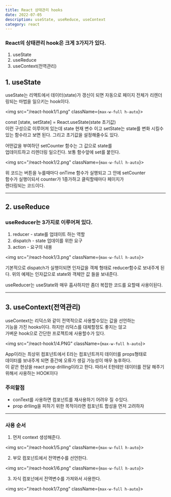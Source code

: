 ---
title: React 상태관리 hooks
date: 2022-07-05
description: useState, useReduce, useContext
category: react
---

<h3 className={`dark:text-white`}>
  React의 상태관리 hook은 크게 3가지가 있다.
</h3>

1. useState
2. useReduce
3. useContext(전역관리)

<h2 className={`dark:text-white`}>1. useState</h2>

useState는 리액트에서 데이터(state)가 갱신이 되면 자동으로
페이지 전체가 리렌더링되는 마법을 일으키는 hook이다.

<img src="/react-hook1/1.png" className={`max-w-full h-auto`}></img>

const [state, setState] = React.useState(state 초기값)  
이런 구성으로 이루어져 있는데 state 현재 변수 이고 setState는 state를
변화 시킬수있는 함수라고 보면 된다. 그리고 초기값을 설정해줄수도 있다.

어떤값을 부여하던 setCounter 함수는 그 값으로 state를  
업데이트하고 리렌더링 일으킨다. 보통 함수앞에 set를 붙인다.

<img src="/react-hook1/2.png" className={`max-w-full h-auto`}></img>

위 코드는 버튼을 누를때마다 onTime 함수가 실행되고 그 안에 setCounter  
함수가 실행이되서 counter가 1증가하고 클릭할때마다 페이지가  
렌더링되는 코드이다.

---

<h2 className={`dark:text-white`}>2. useReduce</h2>

<h3 className={`dark:text-white`}>useReducer는 3가지로 이루어져 있다.</h3>

1. reducer - state를 업데이트 하는 역할
2. dispatch - state 업데이를 위한 요구
3. action - 요구의 내용

<img src="/react-hook1/3.png" className={`max-w-full h-auto`}></img>

기본적으로 dispatch가 실행이되면 인자값을 객체 형태로 reducer함수로
보내주게 된다. 위의 예제는 인자값으로 state와 객체안 값 들을 보내준다.

useReducer는 useState와 매우 흡사하지만 좀더 복잡한 코드를 요할때
사용이된다.

---

<h2 className={`dark:text-white`}>3. useContext(전역관리)</h2>

useContext는 리덕스와 같이 전역적으로 사용할수있는 값을 선언하는  
기능을 가진 hooks이다. 하지만 리덕스를 대체할정도 좋지는 않고  
가벼운 hook으로 간단한 프로젝트에 사용할수가 있다.

<img src="/react-hook1/4.PNG" className={`max-w-full h-auto`}></img>

App이라는 최상위 컴포넌트에서 E라는 컴포넌트까지 데이터를 props형태로  
데이터를 보내주게 되면 중간에 오류가 생길 가능성이 매우 농후하다.  
이 같은 현상을 react prop drilling이라고 한다.
따라서 E한테만 데이터를 전달 해주기 위해서 사용하는 HOOK이다

<h3 className={`dark:text-white`}>주의할점</h3>

- conText를 사용하면 컴포넌트를 재사용하기 어려우 질 수있다.
- prop drlling을 피하기 위한 목적이라면 컴포넌트 합성을 먼저 고려하자

---

<h3 className={`dark:text-white`}>사용 순서</h3>

1. 먼저 context 생성해준다.

<img src="/react-hook1/5.png" className={`max-w-full h-auto`}></img>

2. 부모 컴포넌트에서 전역변수를 선언한다.

<img src="/react-hook1/6.png" className={`max-w-full h-auto`}></img>

3. 자식 컴포넌에서 전역변수를 가져와서 사용한다.

<img src="/react-hook1/7.png" className={`max-w-full h-auto`}></img>
